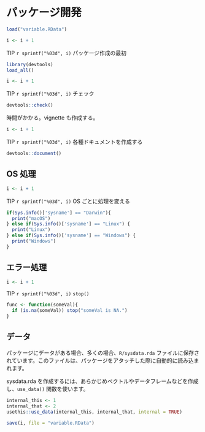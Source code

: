 # パッケージ開発 {#packaging}

```r
load("variable.RData")
```

::: callout-tip
```r
i <- i + 1
```
TIP `r sprintf("%03d", i)` パッケージ作成の最初
:::

```r
library(devtools)
load_all()
```

::: callout-tip
```r
i <- i + 1
```
TIP `r sprintf("%03d", i)` チェック
:::

```r
devtools::check()
```

時間がかかる。vignette も作成する。

::: callout-tip
```r
i <- i + 1
```
TIP `r sprintf("%03d", i)` 各種ドキュメントを作成する
:::

```r
devtools::document()
```





## OS 処理

::: callout-tip
```r
i <- i + 1
```
TIP `r sprintf("%03d", i)` OS ごとに処理を変える
:::

```r
if(Sys.info()['sysname'] == "Darwin"){
  print("macOS")
} else if(Sys.info()['sysname'] == "Linux") {
  print("Linux")
} else if(Sys.info()['sysname'] == "Windows") {
  print("Windows")
}
```

## エラー処理

::: callout-tip
```r
i <- i + 1
```
TIP `r sprintf("%03d", i)` `stop()`
:::

```r
func <- function(someVal){
  if (is.na(someVal)) stop("someVal is NA.")
}
```

##  データ

パッケージにデータがある場合、多くの場合、`R/sysdata.rda` ファイルに保存されています。このファイルは、パッケージをアタッチした際に自動的に読み込まれます。

sysdata.rda を作成するには、あらかじめベクトルやデータフレームなどを作成し、`use_data()` 関数を使います。

```r
internal_this <- 1
internal_that <- 2
usethis::use_data(internal_this, internal_that, internal = TRUE)
```







```r
save(i, file = "variable.RData")
```
